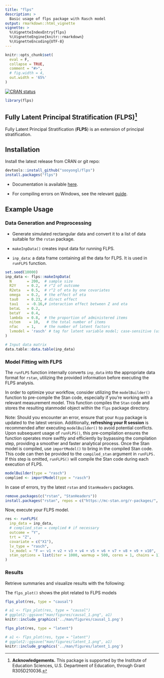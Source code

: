 ---
title: "flps"
description: >
  Basic usage of flps package with Rasch model
output: rmarkdown::html_vignette
vignette: >
  %\VignetteIndexEntry{flps}
  %\VignetteEngine{knitr::rmarkdown}
  %\VignetteEncoding{UTF-8}
---

```{r, include = FALSE}
knitr::opts_chunk$set(
  eval = F,
  collapse = TRUE,
  comment = "#>",
  # fig.width = 4,
  out.width = '65%'
)
```

<!-- badges: start -->
[![CRAN status](https://www.r-pkg.org/badges/version/flps)](https://CRAN.R-project.org/package=flps)
<!-- badges: end -->

```{r setup, eval = T}
library(flps)
```



## Fully Latent Principal Stratification (FLPS)^[**Acknowledgements.** This package is supported by the Institute of Education Sciences, U.S. Department of Education, through Grant R305D210036.]

Fully Latent Principal Stratification (**FLPS**) is an extension of principal stratification.


## Installation

Install the latest release from CRAN or git repo:

```{r eval = F}
devtools::install_github("sooyongl/flps")
install.packages("flps")
```

- Documentation is available [here](https://sooyongl.github.io/flps/).

- For compiling errors on Windows, see the relevant [guide](https://github.com/stan-dev/rstan/wiki/Configuring-C---Toolchain-for-Windows#r-42).


## Example Usage

### Data Generation and Preprocessing

- Generate simulated rectangular data and convert it to a list of data suitable for the `rstan` package.

- `makeInpData()` creates input data for running FLPS.

- `inp_data`: a data frame containing all the data for FLPS. It is used in `runFLPS` function.

```{r eval = T}
set.seed(10000)
inp_data <- flps::makeInpData(
  N       = 200,  # sample size
  R2Y     = 0.2,  # r^2 of outcome
  R2eta   = 0.5,  # r^2 of eta by one covariates
  omega   = 0.2,  # the effect of eta
  tau0    = 0.23, # direct effect
  tau1    = -0.16,# interaction effect between Z and eta
  betaL   = 0.2,
  betaY   = 0.4,
  lambda  = 0.8,  # the proportion of administered items
  nitem    = 10,   # the total number of items
  nfac    = 1,    # the number of latent factors
  lvmodel = 'rasch' # tag for latent variable model; case-sensitive (use lower-case letters)
)


```


```{r eval = T}
# Input data matrix
data.table::data.table(inp_data)
```



### Model Fitting with FLPS

The `runFLPS` function internally converts `inp_data` into the appropriate data format for `rstan`, utilizing the provided information before executing the FLPS analysis.

In order to optimize your workflow, consider utilizing the `modelBuilder()` function to pre-compile the Stan code, especially if you're working with a relevant measurement model. This function compiles the `Stan` code and stores the resulting stanmodel object within the `flps` package directory. 

Note: Should you encounter an error, ensure that your `Rcpp` package is updated to the latest version. Additionally, **refreshing your R session** is recommended after executing `modelBuilder()` to avoid potential conflicts. Upon subsequent usage of `runFLPS()`, this pre-compilation ensures the function operates more swiftly and efficiently by bypassing the compilation step, providing a smoother and faster analytical process. Once the Stan model is compiled, use `importModel()` to bring in the compiled Stan code. This code can then be provided to the `compiled_stan` argument in `runFLPS.` If this step is omitted, `runFLPS()` will compile the Stan code during each execution of FLPS.

```{r eval = F}
modelBuilder(type = "rasch")
complied <- importModel(type = "rasch")
```


In case of errors, try the latest `rstan` and `StanHeaders` packages.

```{r eval = F}
remove.packages(c("rstan", "StanHeaders"))
install.packages("rstan", repos = c("https://mc-stan.org/r-packages/", getOption("repos")))
```


Now, execute your FLPS model.

```{r eval = F}
res <- runFLPS(
  inp_data = inp_data,
  # complied_stan = complied # if necessary
  outcome = "Y",
  trt = "Z",
  covariate = c("X1"),
  lv_type = "rasch",
  lv_model = "F =~ v1 + v2 + v3 + v4 + v5 + v6 + v7 + v8 + v9 + v10",
  stan_options = list(iter = 1000, warmup = 500, cores = 1, chains = 1)
)
```

### Results

Retrieve summaries and visualize results with the following:

The `flps_plot()` shows the plot related to FLPS models

```{r eval = F}

flps_plot(res, type = "causal")

```

```{r eval = T, echo=FALSE, fig.align='center', fig.cap='', out.width='60%'}
# a1 <- flps_plot(res, type = "causal")
# ggplot2::ggsave("man/figures/causal_1.png", a1)
knitr::include_graphics('../man/figures/causal_1.png')
```



```{r eval = F}

flps_plot(res, type = "latent")

```


```{r eval = T, echo=FALSE, fig.align='center', fig.cap='', out.width='60%'}
# a1 <- flps_plot(res, type = "latent")
# ggplot2::ggsave("man/figures/latent_1.png", a1)
knitr::include_graphics('../man/figures/latent_1.png')
```
